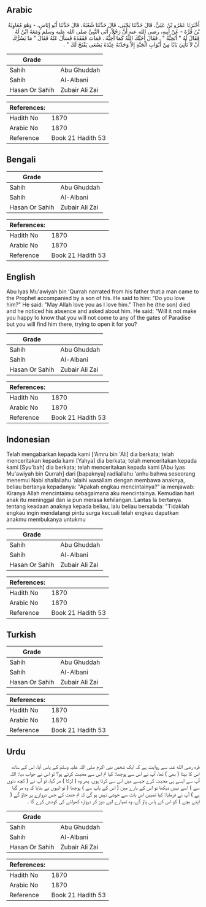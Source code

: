 ## Arabic


<div dir="rtl" lang="ar" style={{fontSize:'larger',backgroundColor:'#f8f9fa',padding:20}}>
أَخْبَرَنَا عَمْرُو بْنُ عَلِيٍّ، قَالَ حَدَّثَنَا يَحْيَى، قَالَ حَدَّثَنَا شُعْبَةُ، قَالَ حَدَّثَنَا أَبُو إِيَاسٍ، - وَهُوَ مُعَاوِيَةُ بْنُ قُرَّةَ - عَنْ أَبِيهِ، رضى الله عنه أَنَّ رَجُلاً، أَتَى النَّبِيَّ صلى الله عليه وسلم وَمَعَهُ ابْنٌ لَهُ فَقَالَ لَهُ ‏"‏ أَتُحِبُّهُ ‏"‏ ‏.‏ فَقَالَ أَحَبَّكَ اللَّهُ كَمَا أُحِبُّهُ ‏.‏ فَمَاتَ فَفَقَدَهُ فَسَأَلَ عَنْهُ فَقَالَ ‏"‏ مَا يَسُرُّكَ أَنْ لاَ تَأْتِيَ بَابًا مِنْ أَبْوَابِ الْجَنَّةِ إِلاَّ وَجَدْتَهُ عِنْدَهُ يَسْعَى يَفْتَحُ لَكَ ‏"‏ ‏.‏
</div>
<div style={{backgroundColor:'#f8f9fa',padding:20, marginBottom: 10}}><table> <thead> <tr> <th>Grade</th> <th></th> </tr> </thead> <tbody> <tr><td>Sahih</td><td>Abu Ghuddah</td></tr><tr><td>Sahih</td><td>Al-Albani</td></tr><tr><td>Hasan Or Sahih</td><td>Zubair Ali Zai</td></tr></tbody></table><table> <thead> <tr> <th>References:</th> <th></th> </tr> </thead> <tbody><tr><td>Hadith No</td><td>1870</td></tr><tr><td>Arabic No</td><td>1870</td></tr><tr><td>Reference</td><td>Book 21 Hadith 53</td></tr></tbody></table></div>

## Bengali


<div dir="ltr" lang="bn" style={{fontSize:'larger',backgroundColor:'#f8f9fa',padding:20}}>

</div>
<div style={{backgroundColor:'#f8f9fa',padding:20, marginBottom: 10}}><table> <thead> <tr> <th>Grade</th> <th></th> </tr> </thead> <tbody> <tr><td>Sahih</td><td>Abu Ghuddah</td></tr><tr><td>Sahih</td><td>Al-Albani</td></tr><tr><td>Hasan Or Sahih</td><td>Zubair Ali Zai</td></tr></tbody></table><table> <thead> <tr> <th>References:</th> <th></th> </tr> </thead> <tbody><tr><td>Hadith No</td><td>1870</td></tr><tr><td>Arabic No</td><td>1870</td></tr><tr><td>Reference</td><td>Book 21 Hadith 53</td></tr></tbody></table></div>

## English


<div dir="ltr" lang="en" style={{fontSize:'larger',backgroundColor:'#f8f9fa',padding:20}}>
Abu lyas Mu'awiyah bin 'Qurrah narrated from his father that:a man came to the Prophet accompanied by a son of his. He said to him: "Do you love him?" He said: "May Allah love you as I love him." Then he (the son) died and he noticed his absence and asked about him. He said: "Will it not make you happy to know that you will not come to any of the gates of Paradise but you will find him there, trying to open it for you?
</div>
<div style={{backgroundColor:'#f8f9fa',padding:20, marginBottom: 10}}><table> <thead> <tr> <th>Grade</th> <th></th> </tr> </thead> <tbody> <tr><td>Sahih</td><td>Abu Ghuddah</td></tr><tr><td>Sahih</td><td>Al-Albani</td></tr><tr><td>Hasan Or Sahih</td><td>Zubair Ali Zai</td></tr></tbody></table><table> <thead> <tr> <th>References:</th> <th></th> </tr> </thead> <tbody><tr><td>Hadith No</td><td>1870</td></tr><tr><td>Arabic No</td><td>1870</td></tr><tr><td>Reference</td><td>Book 21 Hadith 53</td></tr></tbody></table></div>

## Indonesian


<div dir="ltr" lang="id" style={{fontSize:'larger',backgroundColor:'#f8f9fa',padding:20}}>
Telah mengabarkan kepada kami ['Amru bin 'Ali] dia berkata; telah menceritakan kepada kami [Yahya] dia berkata; telah menceritakan kepada kami [Syu'bah] dia berkata; telah menceritakan kepada kami [Abu Iyas Mu'awiyah bin Qurrah] dari [bapaknya] radliallahu 'anhu bahwa seseorang menemui Nabi shallallahu 'alaihi wasallam dengan membawa anaknya, beliau bertanya kepadanya: "Apakah engkau mencintainya?" ia menjawab: Kiranya Allah mencintaimu sebagaimana aku mencintainya. Kemudian hari anak itu meninggal dan ia pun merasa kehilangan. Lantas Ia bertanya tentang keadaan anaknya kepada beliau, lalu beliau bersabda: "Tidaklah engkau ingin mendatangi pintu surga kecuali telah engkau dapatkan anakmu membukanya untukmu
</div>
<div style={{backgroundColor:'#f8f9fa',padding:20, marginBottom: 10}}><table> <thead> <tr> <th>Grade</th> <th></th> </tr> </thead> <tbody> <tr><td>Sahih</td><td>Abu Ghuddah</td></tr><tr><td>Sahih</td><td>Al-Albani</td></tr><tr><td>Hasan Or Sahih</td><td>Zubair Ali Zai</td></tr></tbody></table><table> <thead> <tr> <th>References:</th> <th></th> </tr> </thead> <tbody><tr><td>Hadith No</td><td>1870</td></tr><tr><td>Arabic No</td><td>1870</td></tr><tr><td>Reference</td><td>Book 21 Hadith 53</td></tr></tbody></table></div>

## Turkish


<div dir="ltr" lang="tr" style={{fontSize:'larger',backgroundColor:'#f8f9fa',padding:20}}>

</div>
<div style={{backgroundColor:'#f8f9fa',padding:20, marginBottom: 10}}><table> <thead> <tr> <th>Grade</th> <th></th> </tr> </thead> <tbody> <tr><td>Sahih</td><td>Abu Ghuddah</td></tr><tr><td>Sahih</td><td>Al-Albani</td></tr><tr><td>Hasan Or Sahih</td><td>Zubair Ali Zai</td></tr></tbody></table><table> <thead> <tr> <th>References:</th> <th></th> </tr> </thead> <tbody><tr><td>Hadith No</td><td>1870</td></tr><tr><td>Arabic No</td><td>1870</td></tr><tr><td>Reference</td><td>Book 21 Hadith 53</td></tr></tbody></table></div>

## Urdu


<div dir="rtl" lang="ur" style={{fontSize:'larger',backgroundColor:'#f8f9fa',padding:20}}>
قرہ رضی الله عنہ سے روایت ہے کہ ایک شخص نبی اکرم صلی اللہ علیہ وسلم کے پاس آیا، اس کے ساتھ اس کا بیٹا ( بھی ) تھا، آپ نے اس سے پوچھا: کیا تم اس سے محبت کرتے ہو؟ تو اس نے جواب دیا: اللہ آپ سے ایسے ہی محبت کرے جیسے میں اس سے کرتا ہوں، پھر وہ ( لڑکا ) مر گیا، تو آپ نے ( کچھ دنوں سے ) اسے نہیں دیکھا تو اس کے بارے میں ( اس کے باپ سے ) پوچھا ( تو انہوں نے بتایا کہ وہ مر گیا ہے ) آپ نے فرمایا: کیا تمہیں اس بات سے خوشی نہیں ہو گی کہ تم جنت کے جس دروازے پر جاؤ گے ( اپنے بچے ) کو اس کے پاس پاؤ گے، وہ تمہارے لیے دوڑ کر دروازہ کھولنے کی کوشش کرے گا ۔
</div>
<div style={{backgroundColor:'#f8f9fa',padding:20, marginBottom: 10}}><table> <thead> <tr> <th>Grade</th> <th></th> </tr> </thead> <tbody> <tr><td>Sahih</td><td>Abu Ghuddah</td></tr><tr><td>Sahih</td><td>Al-Albani</td></tr><tr><td>Hasan Or Sahih</td><td>Zubair Ali Zai</td></tr></tbody></table><table> <thead> <tr> <th>References:</th> <th></th> </tr> </thead> <tbody><tr><td>Hadith No</td><td>1870</td></tr><tr><td>Arabic No</td><td>1870</td></tr><tr><td>Reference</td><td>Book 21 Hadith 53</td></tr></tbody></table></div>